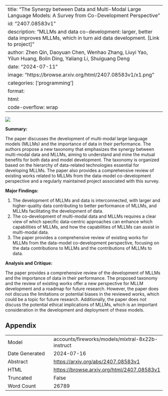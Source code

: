 
---
title: "The Synergy between Data and Multi-Modal Large Language Models: A Survey from Co-Development Perspective"
id: "2407.08583v1"
description: "MLLMs and data co-development: larger, better data improves MLLMs, which in turn aid data development. [Link to project]"
author: Zhen Qin, Daoyuan Chen, Wenhao Zhang, Liuyi Yao, Yilun Huang, Bolin Ding, Yaliang Li, Shuiguang Deng
date: "2024-07-11"
image: "https://browse.arxiv.org/html/2407.08583v1/x1.png"
categories: ['programming']
format:
  html:
    code-overflow: wrap
---

![](https://browse.arxiv.org/html/2407.08583v1/x1.png)

**Summary:**

The paper discusses the development of multi-modal large language models (MLLMs) and the importance of data in their performance. The authors propose a new taxonomy that emphasizes the synergy between multi-modal data and MLLMs, aiming to understand and mine the mutual benefits for both data and model development. The taxonomy is organized based on the hierarchy of data-related technologies essential for developing MLLMs. The paper also provides a comprehensive review of existing works related to MLLMs from the data-model co-development perspective and a regularly maintained project associated with this survey.

**Major Findings:**

1. The development of MLLMs and data is interconnected, with larger and higher-quality data contributing to better performance of MLLMs, and MLLMs facilitating the development of data.
2. The co-development of multi-modal data and MLLMs requires a clear view of which specific data-centric approaches can enhance which capabilities of MLLMs, and how the capabilities of MLLMs can assist in multi-modal data.
3. The paper provides a comprehensive review of existing works for MLLMs from the data-model co-development perspective, focusing on the data contributions to MLLMs and the contributions of MLLMs to data.

**Analysis and Critique:**

The paper provides a comprehensive review of the development of MLLMs and the importance of data in their performance. The proposed taxonomy and the review of existing works offer a new perspective for MLLM development and a roadmap for future research. However, the paper does not discuss the limitations or potential biases in the reviewed works, which could be a topic for future research. Additionally, the paper does not discuss the potential ethical implications of MLLMs, which is an important consideration in the development and deployment of these models.

## Appendix

|          |          |
|----------|----------|
| Model     | accounts/fireworks/models/mixtral-8x22b-instruct       |
| Date Generated     | 2024-07-16       |
| Abstract | [https://arxiv.org/abs/2407.08583v1](https://arxiv.org/abs/2407.08583v1)        |
| HTML     | [https://browse.arxiv.org/html/2407.08583v1](https://browse.arxiv.org/html/2407.08583v1)       |
| Truncated       | False       |
| Word Count       | 26789       |